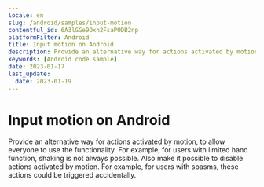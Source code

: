 ```yaml
---
locale: en
slug: /android/samples/input-motion
contentful_id: 6A3lGGe9Oxh2FsaPODB2np
platformFilter: Android
title: Input motion on Android
description: Provide an alternative way for actions activated by motion, to allow everyone to use the functionality.
keywords: [Android code sample]
date: 2023-01-17
last_update:
  date: 2023-01-19
---
```


# Input motion on Android

Provide an alternative way for actions activated by motion, to allow everyone to use the functionality. For example, for users with limited hand function, shaking is not always possible. Also make it possible to disable actions activated by motion. For example, for users with spasms, these actions could be triggered accidentally.

<CodeSample id="input-motion" locale="en" platform="android"/>
